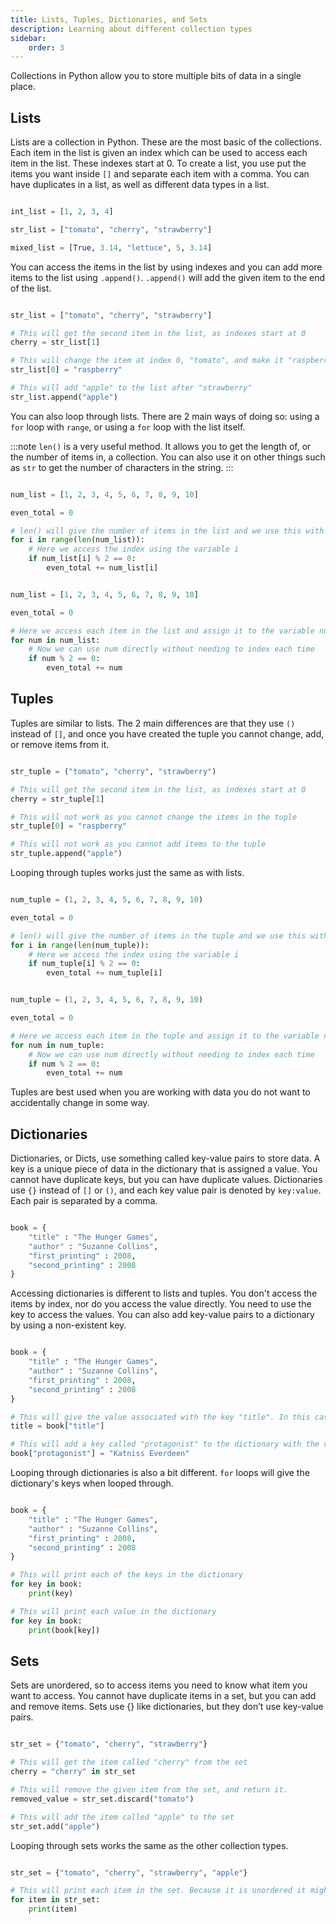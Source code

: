 ```yaml
---
title: Lists, Tuples, Dictionaries, and Sets
description: Learning about different collection types
sidebar:
    order: 3
---
```


Collections in Python allow you to store multiple bits of data in a single place.

## Lists

Lists are a collection in Python. These are the most basic of the collections. Each item in the list is given an index which can be used to access each item in the list. These indexes start at 0. To create a list, you use put the items you want inside `[]` and separate each item with a comma. You can have duplicates in a list, as well as different data types in a list.

```python

int_list = [1, 2, 3, 4]

str_list = ["tomato", "cherry", "strawberry"]

mixed_list = [True, 3.14, "lettuce", 5, 3.14]

```

You can access the items in the list by using indexes and you can add more items to the list using `.append()`. `.append()` will add the given item to the end of the list.

```python

str_list = ["tomato", "cherry", "strawberry"]

# This will get the second item in the list, as indexes start at 0
cherry = str_list[1]

# This will change the item at index 0, "tomato", and make it "raspberry"
str_list[0] = "raspberry"

# This will add "apple" to the list after "strawberry"
str_list.append("apple")

```

You can also loop through lists. There are 2 main ways of doing so: using a `for` loop with `range`, or using a `for` loop with the list itself.

:::note
`len()` is a very useful method. It allows you to get the length of, or the number of items in, a collection. You can also use it on other things such as `str` to get the number of characters in the string.
:::

```python

num_list = [1, 2, 3, 4, 5, 6, 7, 8, 9, 10]

even_total = 0

# len() will give the number of items in the list and we use this with range to loop through all items in the list
for i in range(len(num_list)):
    # Here we access the index using the variable i
    if num_list[i] % 2 == 0:
        even_total += num_list[i]

```
```python

num_list = [1, 2, 3, 4, 5, 6, 7, 8, 9, 10]

even_total = 0

# Here we access each item in the list and assign it to the variable num
for num in num_list:
    # Now we can use num directly without needing to index each time
    if num % 2 == 0:
        even_total += num

```

## Tuples

Tuples are similar to lists. The 2 main differences are that they use `()` instead of `[]`, and once you have created the tuple you cannot change, add, or remove items from it.

```python

str_tuple = ("tomato", "cherry", "strawberry")

# This will get the second item in the list, as indexes start at 0
cherry = str_tuple[1]

# This will not work as you cannot change the items in the tuple
str_tuple[0] = "raspberry"

# This will not work as you cannot add items to the tuple
str_tuple.append("apple")


```

Looping through tuples works just the same as with lists.

```python

num_tuple = (1, 2, 3, 4, 5, 6, 7, 8, 9, 10)

even_total = 0

# len() will give the number of items in the tuple and we use this with range to loop through all items in the tuple
for i in range(len(num_tuple)):
    # Here we access the index using the variable i
    if num_tuple[i] % 2 == 0:
        even_total += num_tuple[i]

```
```python

num_tuple = (1, 2, 3, 4, 5, 6, 7, 8, 9, 10)

even_total = 0

# Here we access each item in the tuple and assign it to the variable num
for num in num_tuple:
    # Now we can use num directly without needing to index each time
    if num % 2 == 0:
        even_total += num

```

Tuples are best used when you are working with data you do not want to accidentally change in some way.

## Dictionaries

Dictionaries, or Dicts, use something called key-value pairs to store data. A key is a unique piece of data in the dictionary that is assigned a value. You cannot have duplicate keys, but you can have duplicate values. Dictionaries use `{}` instead of `[]` or `()`, and each key value pair is denoted by `key:value`. Each pair is separated by a comma.

```python

book = {
    "title" : "The Hunger Games",
    "author" : "Suzanne Collins",
    "first_printing" : 2008,
    "second_printing" : 2008
}

```

Accessing dictionaries is different to lists and tuples. You don't access the items by index, nor do you access the value directly. You need to use the key to access the values. You can also add key-value pairs to a dictionary by using a non-existent key.

```python

book = {
    "title" : "The Hunger Games",
    "author" : "Suzanne Collins",
    "first_printing" : 2008,
    "second_printing" : 2008
}

# This will give the value associated with the key "title". In this case it is "The Hunger Games"
title = book["title"]

# This will add a key called "protagonist" to the dictionary with the value "Katniss Everdeen"
book["protagonist"] = "Katniss Everdeen"

```

Looping through dictionaries is also a bit different. `for` loops will give the dictionary's keys when looped through.

```python

book = {
    "title" : "The Hunger Games",
    "author" : "Suzanne Collins",
    "first_printing" : 2008,
    "second_printing" : 2008
}

# This will print each of the keys in the dictionary
for key in book:
    print(key)

# This will print each value in the dictionary
for key in book:
    print(book[key])

```

## Sets

Sets are unordered, so to access items you need to know what item you want to access. You cannot have duplicate items in a set, but you can add and remove items. Sets use {} like dictionaries, but they don’t use key-value pairs.

```python

str_set = {"tomato", "cherry", "strawberry"}

# This will get the item called "cherry" from the set
cherry = "cherry" in str_set

# This will remove the given item from the set, and return it.
removed_value = str_set.discard("tomato")

# This will add the item called "apple" to the set
str_set.add("apple")

```

Looping through sets works the same as the other collection types.

```python

str_set = {"tomato", "cherry", "strawberry", "apple"}

# This will print each item in the set. Because it is unordered it might print in a different order each time.
for item in str_set:
    print(item)

```